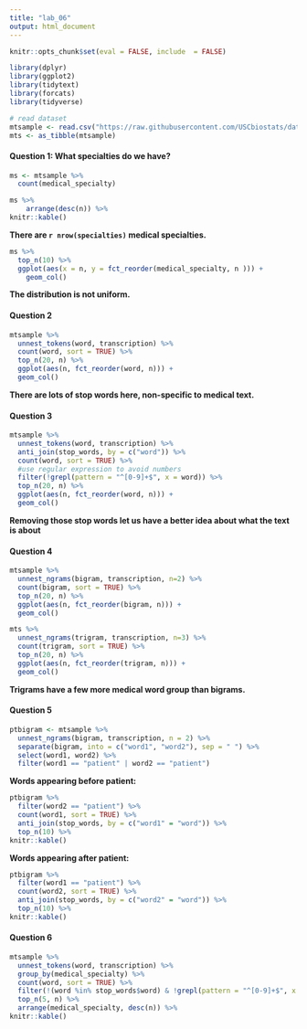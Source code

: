```yaml
---
title: "lab_06"
output: html_document
---
```


```r
knitr::opts_chunk$set(eval = FALSE, include  = FALSE)
```

```r
library(dplyr)
library(ggplot2)
library(tidytext)
library(forcats)
library(tidyverse)
```

```r
# read dataset
mtsample <- read.csv("https://raw.githubusercontent.com/USCbiostats/data-science-data/master/00_mtsamples/mtsamples.csv")
mts <- as_tibble(mtsample)
```

<strong> <h4> Question 1: What specialties do we have? </h4> </strong>

```r
ms <- mtsample %>%
  count(medical_specialty)

ms %>%
    arrange(desc(n)) %>%
knitr::kable()
```

<strong> There are `r nrow(specialties)` medical specialties. </strong>

```r
ms %>%
  top_n(10) %>%
  ggplot(aes(x = n, y = fct_reorder(medical_specialty, n ))) +
    geom_col()
```

<strong> The distribution is not uniform. </strong>


<strong> <h4> Question 2 </h4> </strong>

```r
mtsample %>%
  unnest_tokens(word, transcription) %>%
  count(word, sort = TRUE) %>%
  top_n(20, n) %>%
  ggplot(aes(n, fct_reorder(word, n))) +
  geom_col()
```

<strong> There are lots of stop words here, non-specific to medical text. </strong>

<strong> <h4> Question 3 </h4> </strong>
```r
mtsample %>%
  unnest_tokens(word, transcription) %>%
  anti_join(stop_words, by = c("word")) %>%
  count(word, sort = TRUE) %>%
  #use regular expression to avoid numbers
  filter(!grepl(pattern = "^[0-9]+$", x = word)) %>%
  top_n(20, n) %>%
  ggplot(aes(n, fct_reorder(word, n))) +
  geom_col()
```

<strong> Removing those stop words let us have a better idea about what the text is about </strong>

<strong> <h4> Question 4 </h4> </strong>
```r
mtsample %>%
  unnest_ngrams(bigram, transcription, n=2) %>%
  count(bigram, sort = TRUE) %>%
  top_n(20, n) %>%
  ggplot(aes(n, fct_reorder(bigram, n))) +
  geom_col()
```

```r
mts %>%
  unnest_ngrams(trigram, transcription, n=3) %>%
  count(trigram, sort = TRUE) %>%
  top_n(20, n) %>%
  ggplot(aes(n, fct_reorder(trigram, n))) +
  geom_col()
```

<strong> Trigrams have a few more medical word group than bigrams. </strong>

<strong> <h4> Question 5 </h4> </strong>
```r
ptbigram <- mtsample %>%
  unnest_ngrams(bigram, transcription, n = 2) %>%
  separate(bigram, into = c("word1", "word2"), sep = " ") %>%
  select(word1, word2) %>%
  filter(word1 == "patient" | word2 == "patient")
```

<strong> Words appearing before patient: </strong>
```r
ptbigram %>%
  filter(word2 == "patient") %>%
  count(word1, sort = TRUE) %>%
  anti_join(stop_words, by = c("word1" = "word")) %>%
  top_n(10) %>%
knitr::kable()
```

<strong> Words appearing after patient: </strong>
```r
ptbigram %>%
  filter(word1 == "patient") %>%
  count(word2, sort = TRUE) %>%
  anti_join(stop_words, by = c("word2" = "word")) %>%
  top_n(10) %>%
knitr::kable()
```

<strong> <h4> Question 6</h4> </strong>

```r
mtsample %>%
  unnest_tokens(word, transcription) %>%
  group_by(medical_specialty) %>%
  count(word, sort = TRUE) %>%
  filter(!(word %in% stop_words$word) & !grepl(pattern = "^[0-9]+$", x = word)) %>%
  top_n(5, n) %>%
  arrange(medical_specialty, desc(n)) %>%
knitr::kable()
```